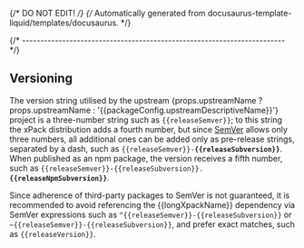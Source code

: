 {/* DO NOT EDIT! */}
{/* Automatically generated from docusaurus-template-liquid/templates/docusaurus. */}



{/* ------------------------------------------------------------------------ */}

## Versioning

The version string utilised by the
upstream {props.upstreamName ? props.upstreamName : '{{packageConfig.upstreamDescriptiveName}}'} project
is a three-number string
such as <code>{{releaseSemver}}</code>;
to this string the xPack distribution adds a fourth number,
but since [SemVer](https://semver.org) allows only three numbers,
all additional ones can
be added only as pre-release strings, separated by a dash,
such as <code>{{releaseSemver}}-<b>{{releaseSubversion}}</b></code>. When
published as an npm package, the version receives
a fifth number,
such as <code>{{releaseSemver}}-{{releaseSubversion}}.<b>{{releaseNpmSubversion}}</b></code>.

Since adherence of third-party packages to SemVer is not guaranteed,
it is recommended to avoid referencing the {{longXpackName}} dependency via
SemVer expressions
such as <code>^{{releaseSemver}}-{{releaseSubversion}}</code> or <code>~{{releaseSemver}}-{{releaseSubversion}}</code>, and
prefer exact matches,
such as <code>{{releaseVersion}}</code>.
